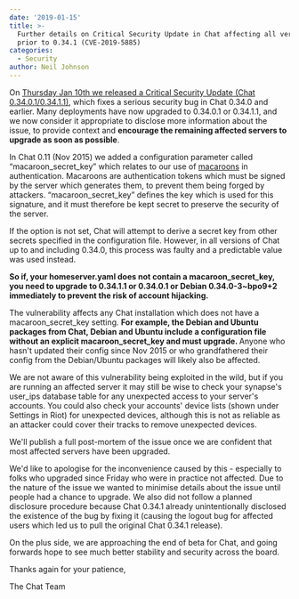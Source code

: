 ```yaml
---
date: '2019-01-15'
title: >-
  Further details on Critical Security Update in Chat affecting all versions
  prior to 0.34.1 (CVE-2019-5885)
categories:
  - Security
author: Neil Johnson
---
```


On <a href="/blog/2019/01/10/critical-security-update-synapse-0-34-0-1-synapse-0-34-1-1/">Thursday Jan 10th we released a Critical Security Update (Chat 0.34.0.1/0.34.1.1)</a>, which fixes a serious security bug in Chat 0.34.0 and earlier. Many deployments have now upgraded to 0.34.0.1 or 0.34.1.1, and we now consider it appropriate to disclose more information about the issue, to provide context and <b>encourage the remaining affected servers to upgrade as soon as possible</b>.

In Chat 0.11 (Nov 2015) we added a configuration parameter called “macaroon_secret_key” which relates to our use of <a href="https://ai.google/research/pubs/pub41892">macaroons</a> in authentication. Macaroons are authentication tokens which must be signed by the server which generates them, to prevent them being forged by attackers. “macaroon_secret_key” defines the key which is used for this signature, and it must therefore be kept secret to preserve the security of the server.

If the option is not set, Chat will attempt to derive a secret key from other secrets specified in the configuration file. However, in all versions of Chat up to and including 0.34.0, this process was faulty and a predictable value was used instead.

<b>So if, your homeserver.yaml does not contain a macaroon_secret_key, you need to upgrade to 0.34.1.1 or 0.34.0.1 or Debian 0.34.0-3~bpo9+2 immediately to prevent the risk of account hijacking.</b>

The vulnerability affects any Chat installation which does not have a macaroon_secret_key setting. <b>For example, the Debian and Ubuntu packages from Chat, Debian and Ubuntu include a configuration file without an explicit macaroon_secret_key and must upgrade. </b>Anyone who hasn't updated their config since Nov 2015 or who grandfathered their config from the Debian/Ubuntu packages will likely also be affected.

We are not aware of this vulnerability being exploited in the wild, but if you are running an affected server it may still be wise to check your synapse's user_ips database table for any unexpected access to your server's accounts. You could also check your accounts' device lists (shown under Settings in Riot) for unexpected devices, although this is not as reliable as an attacker could cover their tracks to remove unexpected devices.

We'll publish a full post-mortem of the issue once we are confident that most affected servers have been upgraded.

We'd like to apologise for the inconvenience caused by this - especially to folks who upgraded since Friday who were in practice not affected. Due to the nature of the issue we wanted to minimise details about the issue until people had a chance to upgrade. We also did not follow a planned disclosure procedure because Chat 0.34.1 already unintentionally disclosed the existence of the bug by fixing it (causing the logout bug for affected users which led us to pull the original Chat 0.34.1 release).

On the plus side, we are approaching the end of beta for Chat, and going forwards hope to see much better stability and security across the board.

Thanks again for your patience,

The Chat Team
